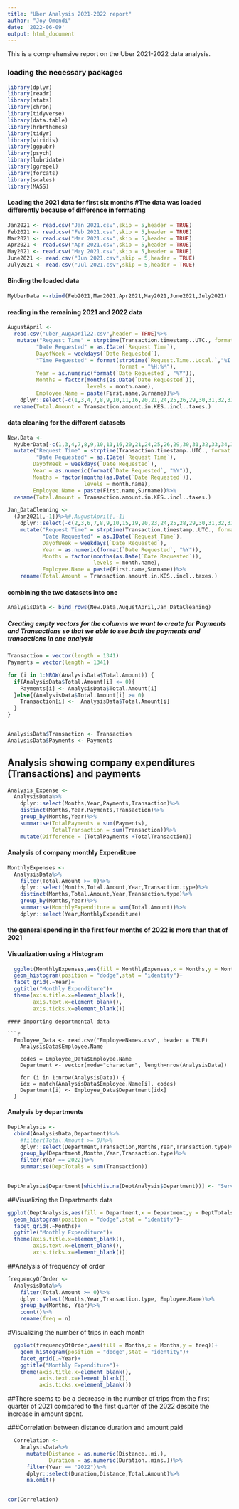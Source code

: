 ```yaml
---
title: "Uber Analysis 2021-2022 report"
author: "Joy Omondi"
date: '2022-06-09'
output: html_document
---
```


This is a comprehensive report on the Uber 2021-2022 data analysis.

### loading the necessary packages

```r
library(dplyr)
library(readr)
library(stats)
library(chron)
library(tidyverse)
library(data.table)
library(hrbrthemes)
library(tidyr)
library(viridis)
library(ggpubr)
library(psych)
library(lubridate)
library(ggrepel)
library(forcats)
library(scales)
library(MASS)
```

#### Loading the 2021 data for first six months #The data was loaded differently because of difference in formating

```r
Jan2021 <- read.csv("Jan 2021.csv",skip = 5,header = TRUE)
Feb2021 <- read.csv("Feb 2021.csv",skip = 5,header = TRUE)
Mar2021 <- read.csv("Mar 2021.csv",skip = 5,header = TRUE)
Apr2021 <- read.csv("Apr 2021.csv",skip = 5,header = TRUE)
May2021 <- read.csv("May 2021.csv",skip = 5,header = TRUE)
June2021 <- read.csv("Jun 2021.csv",skip = 5,header = TRUE)
July2021 <- read.csv("Jul 2021.csv",skip = 5,header = TRUE)
```

#### Binding the loaded data

```r
MyUberData <-rbind(Feb2021,Mar2021,Apr2021,May2021,June2021,July2021)
```

#### reading in the remaining 2021 and 2022 data

```r
AugustApril <- 
  read.csv("uber_AugApril22.csv",header = TRUE)%>%
   mutate("Request Time" = strptime(Transaction.timestamp..UTC., format = "%m/%d/%Y %H:%M"),
         "Date Requested" = as.IDate(`Request Time`),
         DayofWeek = weekdays(`Date Requested`),
         "Time Requested" = format(strptime(`Request.Time..Local.`,"%I:%M %p"), 
                                   format = "%H:%M"),
         Year = as.numeric(format(`Date Requested`, "%Y")),
         Months = factor(months(as.Date(`Date Requested`)),
                         levels = month.name),
         Employee.Name = paste(First.name,Surname))%>%
    dplyr::select(-c(1,3,4,7,8,9,10,11,16,20,21,24,25,26,29,30,31,32,33,34,35,36))%>%
  rename(Total.Amount = Transaction.amount.in.KES..incl..taxes.)
```

#### data cleaning for the different datasets

```r
New.Data <- 
  MyUberData[-c(1,3,4,7,8,9,10,11,16,20,21,24,25,26,29,30,31,32,33,34,35,36)]%>%
  mutate("Request Time" = strptime(Transaction.timestamp..UTC., format = "%Y-%m-%d %H:%M"),
         "Date Requested" = as.IDate(`Request Time`),
        DayofWeek = weekdays(`Date Requested`),
        Year = as.numeric(format(`Date Requested`, "%Y")),
        Months = factor(months(as.Date(`Date Requested`)),
                        levels = month.name),
        Employee.Name = paste(First.name,Surname))%>%
  rename(Total.Amount = Transaction.amount.in.KES..incl..taxes.)
```

```r
Jan_DataCleaning <- 
  (Jan2021[,-1])%>%#,AugustApril[,-1]
    dplyr::select(-c(2,3,6,7,8,9,10,15,19,20,23,24,25,28,29,30,31,32,33,34,35))%>%
    mutate("Request Time" = strptime(Transaction.timestamp..UTC., format = "%d/%m/%Y %H:%M"),
           "Date Requested" = as.IDate(`Request Time`),
           DayofWeek = weekdays(`Date Requested`),
           Year = as.numeric(format(`Date Requested`, "%Y")),
           Months = factor(months(as.Date(`Date Requested`)),
                           levels = month.name),
           Employee.Name = paste(First.name,Surname))%>%
    rename(Total.Amount = Transaction.amount.in.KES..incl..taxes.)
```

#### combining the two datasets into one

```r
AnalysisData <- bind_rows(New.Data,AugustApril,Jan_DataCleaning)
```

##### Creating empty vectors for the columns we want to create for Payments and Transactions so that we able to see both the payments and transactions in one analysis

```r
Transaction = vector(length = 1341)
Payments = vector(length = 1341)

for (i in 1:NROW(AnalysisData$Total.Amount)) {
  if(AnalysisData$Total.Amount[i] <= 0){
    Payments[i] <- AnalysisData$Total.Amount[i]
  }else{(AnalysisData$Total.Amount[i] >= 0)
    Transaction[i] <-  AnalysisData$Total.Amount[i]
  }
}


AnalysisData$Transaction <- Transaction
AnalysisData$Payments <- Payments
```

## Analysis showing company expenditures (Transactions) and payments

```r
Analysis_Expense <- 
  AnalysisData%>%
    dplyr::select(Months,Year,Payments,Transaction)%>%
    distinct(Months,Year,Payments,Transaction)%>%
    group_by(Months,Year)%>%
    summarise(TotalPayments = sum(Payments),
              TotalTransaction = sum(Transaction))%>%
    mutate(Difference = (TotalPayments +TotalTransaction))
```

#### Analysis of company monthly Expenditure

```r
MonthlyExpenses <- 
  AnalysisData%>%
    filter(Total.Amount >= 0)%>%
    dplyr::select(Months,Total.Amount,Year,Transaction.type)%>%
    distinct(Months,Total.Amount,Year,Transaction.type)%>%
    group_by(Months,Year)%>%
    summarise(MonthlyExpenditure = sum(Total.Amount))%>%
    dplyr::select(Year,MonthlyExpenditure)
```

#### the general spending in the first four months of 2022 is more than that of 2021

#### Visualization using a Histogram

```r
  ggplot(MonthlyExpenses,aes(fill = MonthlyExpenses,x = Months,y = MonthlyExpenditure))+
  geom_histogram(position = "dodge",stat = "identity")+
  facet_grid(.~Year)+
  ggtitle("Monthly Expenditure")+
  theme(axis.title.x=element_blank(),
        axis.text.x=element_blank(),
        axis.ticks.x=element_blank())
```

```
#### importing departmental data

```r
  Employee_Data <- read.csv("EmployeeNames.csv", header = TRUE)
    AnalysisData$Employee.Name
  
    codes = Employee_Data$Employee.Name
    Department <- vector(mode="character", length=nrow(AnalysisData))
  
    for (i in 1:nrow(AnalysisData)) {
    idx = match(AnalysisData$Employee.Name[i], codes)
    Department[i] <- Employee_Data$Department[idx]
  }
```

#### Analysis by departments 

```r
DeptAnalysis <- 
  cbind(AnalysisData,Department)%>%
    #filter(Total.Amount >= 0)%>%
    dplyr::select(Department,Transaction,Months,Year,Transaction.type)%>%
    group_by(Department,Months,Year,Transaction.type)%>%
    filter(Year == 2022)%>%
    summarise(DeptTotals = sum(Transaction))
  

DeptAnalysis$Department[which(is.na(DeptAnalysis$Department))] <- "Service&Technology"
```

##Visualizing the Departments data

```r
ggplot(DeptAnalysis,aes(fill = Department,x = Department,y = DeptTotals))+
  geom_histogram(position = "dodge",stat = "identity")+
  facet_grid(.~Months)+
  ggtitle("Monthly Expenditure")+
  theme(axis.title.x=element_blank(),
        axis.text.x=element_blank(),
        axis.ticks.x=element_blank())
```

##Analysis of frequency of order

```r
frequencyOfOrder <- 
  AnalysisData%>%
    filter(Total.Amount >= 0)%>%
    dplyr::select(Months,Year,Transaction.type, Employee.Name)%>%
    group_by(Months, Year)%>%
    count()%>%
    rename(freq = n)
```

#Visualizing the number of trips in each month

```r
  ggplot(frequencyOfOrder,aes(fill = Months,x = Months,y = freq))+
    geom_histogram(position = "dodge",stat = "identity")+
    facet_grid(.~Year)+
    ggtitle("Monthly Expenditure")+
    theme(axis.title.x=element_blank(),
          axis.text.x=element_blank(),
          axis.ticks.x=element_blank())
```

##There seems to be a decrease in the number of trips from the first quarter of 2021 compared to the first quarter of the 2022 despite the increase in amount spent.

###Correlation between distance duration and amount paid

```r
  Correlation <-   
    AnalysisData%>%
      mutate(Distance = as.numeric(Distance..mi.),
             Duration = as.numeric(Duration..mins.))%>%
      filter(Year == "2022")%>%
      dplyr::select(Duration,Distance,Total.Amount)%>%
      na.omit()

    
cor(Correlation)
```
